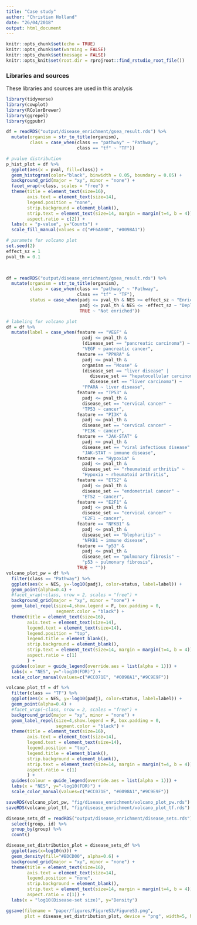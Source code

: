 ```yaml
---
title: "Case study"
author: "Christian Holland"
date: "26/04/2018"
output: html_document
---
```

```r
knitr::opts_chunk$set(echo = TRUE)
knitr::opts_chunk$set(warning = FALSE)
knitr::opts_chunk$set(message = FALSE)
knitr::opts_knit$set(root.dir = rprojroot::find_rstudio_root_file())
```

### Libraries and sources
These libraries and sources are used in this analysis 
```r
library(tidyverse)
library(cowplot)
library(RColorBrewer)
library(ggrepel)
library(ggpubr)
```

```r
df = readRDS("output/disease_enrichment/gsea_result.rds") %>%
  mutate(organism = str_to_title(organism),
         class = case_when(class == "pathway" ~ "Pathway",
                           class == "tf" ~ "TF"))

# pvalue distribution
p_hist_plot = df %>% 
  ggplot(aes(x = pval, fill=class)) +
  geom_histogram(color="black", binwidth = 0.05, boundary = 0.05) +
  background_grid(major = "xy", minor = "none") +
  facet_wrap(~class, scales = "free") +
  theme(title = element_text(size=16),
        axis.text = element_text(size=14),
        legend.position = "none",
        strip.background = element_blank(),
        strip.text = element_text(size=14, margin = margin(t=4, b = 4)),
        aspect.ratio = c(2)) +
  labs(x = "p-value", y="Counts") +
  scale_fill_manual(values = c("#F6A800", "#0098A1"))
```

```r
# paramete for volcano plot
set.seed(2)
effect_sz = 1
pval_th = 0.1

  

df = readRDS("output/disease_enrichment/gsea_result.rds") %>%
  mutate(organism = str_to_title(organism),
         class = case_when(class == "pathway" ~ "Pathway",
                           class == "tf" ~ "TF"),
         status = case_when(padj <= pval_th & NES >= effect_sz ~ "Enriched",
                            padj <= pval_th & NES <= -effect_sz ~ "Depleted",
                            TRUE ~ "Not enriched"))

# labeling for volcano plot
df = df %>%
  mutate(label = case_when(feature == "VEGF" & 
                             padj <= pval_th &
                             (disease_set == "pancreatic carcinoma") ~ 
                             "VEGF ~ pancreatic cancer",
                           feature == "PPARA" &
                             padj <= pval_th &
                             organism == "Mouse" &
                             (disease_set == "liver disease" |
                                disease_set == "hepatocellular carcinoma" |
                                disease_set == "liver carcinoma") ~
                             "PPARA ~ liver disease",   
                           feature == "TP53" &
                             padj <= pval_th &
                             disease_set == "cervical cancer" ~
                             "TP53 ~ cancer",
                           feature == "PI3K" &
                             padj <= pval_th &
                             disease_set == "cervical cancer" ~
                             "PI3K ~ cancer",
                           feature == "JAK-STAT" &
                             padj <= pval_th &
                             disease_set == "viral infectious disease" ~
                             "JAK-STAT ~ immune disease",
                           feature == "Hypoxia" &
                             padj <= pval_th &
                             disease_set == "rheumatoid arthritis" ~
                             "Hypoxia ~ rheumatoid arthritis",
                           feature == "ETS2" &
                             padj <= pval_th &
                             disease_set == "endometrial cancer" ~
                             "ETS2 ~ cancer",
                           feature == "E2F1" &
                             padj <= pval_th &
                             disease_set == "cervical cancer" ~
                             "E2F1 ~ cancer",
                           feature == "NFKB1" &
                             padj <= pval_th &
                             disease_set == "blepharitis" ~ 
                             "NFKB1 ~ immune disease",
                           feature == "p53" & 
                             padj <= pval_th &
                             disease_set == "pulmonary fibrosis" ~
                             "p53 ~ pulmonary fibrosis",
                           TRUE ~ ""))
volcano_plot_pw = df %>% 
  filter(class == "Pathway") %>%
  ggplot(aes(x = NES, y=-log10(padj), color=status, label=label)) +
  geom_point(alpha=0.4) +
  #facet_wrap(~class, nrow = 2, scales = "free") +
  background_grid(major = "xy", minor = "none") +
  geom_label_repel(size=4,show.legend = F, box.padding = 0, 
                   segment.color = "black") +
  theme(title = element_text(size=16),
        axis.text = element_text(size=14),
        legend.text = element_text(size=14),
        legend.position = "top",
        legend.title = element_blank(),
        strip.background = element_blank(),
        strip.text = element_text(size=14, margin = margin(t=4, b = 4)),
        aspect.ratio = c(1)
        ) +
  guides(colour = guide_legend(override.aes = list(alpha = 1))) +
  labs(x = "NES", y="-log10(FDR)") +
  scale_color_manual(values=c("#CC071E", "#0098A1","#9C9E9F"))

volcano_plot_tf = df %>% 
  filter(class == "TF") %>%
  ggplot(aes(x = NES, y=-log10(padj), color=status, label=label)) +
  geom_point(alpha=0.4) +
  #facet_wrap(~class, nrow = 2, scales = "free") +
  background_grid(major = "xy", minor = "none") +
  geom_label_repel(size=4,show.legend = F, box.padding = 0, 
                   segment.color = "black") +
  theme(title = element_text(size=16),
        axis.text = element_text(size=14),
        legend.text = element_text(size=14),
        legend.position = "top",
        legend.title = element_blank(),
        strip.background = element_blank(),
        strip.text = element_text(size=14, margin = margin(t=4, b = 4)),
        aspect.ratio = c(1)
        ) +
  guides(colour = guide_legend(override.aes = list(alpha = 1))) +
  labs(x = "NES", y="-log10(FDR)") +
  scale_color_manual(values=c("#CC071E", "#0098A1","#9C9E9F"))

saveRDS(volcano_plot_pw, "fig/disease_enrichment/volcano_plot_pw.rds")
saveRDS(volcano_plot_tf, "fig/disease_enrichment/volcano_plot_tf.rds")
```

```r
disease_sets_df = readRDS("output/disease_enrichment/disease_sets.rds") %>%
  select(group, id) %>%
  group_by(group) %>%
  count() 

disease_set_distribution_plot = disease_sets_df %>%
  ggplot(aes(x=log10(n))) +
  geom_density(fill="#BDCD00", alpha=0.6) +
  background_grid(major = "xy", minor = "none") +
  theme(title = element_text(size=16),
        axis.text = element_text(size=14),
        legend.position = "none",
        strip.background = element_blank(),
        strip.text = element_text(size=14, margin = margin(t=4, b = 4)),
        aspect.ratio = c(1)) +
  labs(x = "log10(Disease-set size)", y="Density")

ggsave(filename = "paper/figures/FigureS3/FigureS3.png", 
       plot = disease_set_distribution_plot, device = "png", width=5, height=5)

```
